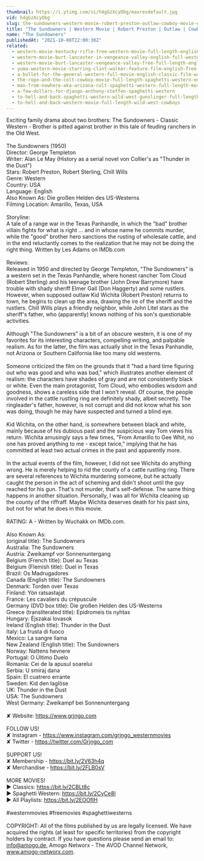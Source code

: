 ```yaml
---
thumbnail: https://i.ytimg.com/vi/h4gGzXcyObg/maxresdefault.jpg
vid: h4gGzXcyObg
slug: the-sundowners-western-movie-robert-preston-outlaw-cowboy-movie-english
title: "The Sundowners | Western Movie | Robert Preston | Outlaw | Cowboy Movie | English"
name: "The Sundowners"
publishedAt: "2021-10-08T22:00:30Z"
related:
  - western-movie-kentucky-rifle-free-western-movie-full-length-english-full-movies
  - western-movie-burt-lancaster-in-vengeance-valley-english-full-western-movie-free-classic-film
  - western-movie-burt-lancaster-vengeance-valley-free-full-length-english-classic-cowboy-film
  - yuma-western-movie-starring-clint-walker-feature-film-english-free-movie-full-length-youtube
  - a-bullet-for-the-general-western-full-movie-english-classic-film-watchfree-cowboyfilm
  - the-rope-and-the-colt-cowboy-movie-full-length-spaghetti-western-english-free-full-westerns
  - man-from-nowhere-aka-arizona-colt-spaghetti-western-full-length-movie-english-hd-free-films
  - a-few-dollars-for-django-anthony-steffen-spaghetti-western
  - to-hell-and-back-spaghetti-western-wild-west-gunslinger-full-length-english
  - to-hell-and-back-western-movie-full-length-wild-west-cowboys
---
```


Exciting family drama about two brothers: The Sundowners - Classic Western - Brother is pitted against brother in this tale of feuding ranchers in the Old West.<br />
<br />
The Sundowners (1950)<br />
Director: George Templeton<br />
Writer: Alan Le May (History as a serial novel von Collier's as "Thunder in the Dust")<br />
Stars: Robert Preston, Robert Sterling, Chill Wills<br />
Genre: Western<br />
Country: USA<br />
Language: English<br />
Also Known As: Die großen Helden des US-Westerns<br />
Filming Location: Amarillo, Texas, USA<br />
<br />
Storyline:<br />
A tale of a range war in the Texas Panhandle, in which the "bad" brother villain fights for what is right ... and in whose name he commits murder, while the "good" brother hero sanctions the rusting of wholesale cattle, and in the end reluctantly comes to the realization that he may not be doing the right thing. Written by Les Adams on IMDb.com<br />
<br />
Reviews:<br />
Released in 1950 and directed by George Templeton, "The Sundowners" is a western set in the Texas Panhandle, where honest rancher Tom Cloud (Robert Sterling) and his teenage brother (John Drew Barrymore) have trouble with shady sheriff Elmer Gall (Don Haggerty) and some rustlers. However, when supposed outlaw Kid Wichita (Robert Preston) returns to town, he begins to clean up the area, drawing the ire of the sheriff and the rustlers. Chill Wills plays a friendly neighbor, while John Litel stars as the sheriff's father, who (apparently) knows nothing of his son's questionable activities.<br />
<br />
Although "The Sundowners" is a bit of an obscure western, it is one of my favorites for its interesting characters, compelling writing, and palpable realism. As for the latter, the film was actually shot in the Texas Panhandle, not Arizona or Southern California like too many old westerns.<br />
<br />
Someone criticized the film on the grounds that it "had a hard time figuring out who was good and who was bad," which illustrates another element of realism: the characters have shades of gray and are not consistently black or white. Even the main protagonist, Tom Cloud, who embodies wisdom and goodness, shows a careless side that I won't reveal. Of course, the people involved in the cattle rustling ring are definitely shady, albeit secretly. The ringleader's father, however, is not corrupt and did not know what his son was doing, though he may have suspected and turned a blind eye.<br />
<br />
Kid Wichita, on the other hand, is somewhere between black and white, mainly because of his dubious past and the suspicious way Tom views his return. Wichita amusingly says a few times, "From Amarillo to Gee Whit, no one has proved anything to me - except twice," implying that he has committed at least two actual crimes in the past and apparently more.<br />
<br />
In the actual events of the film, however, I did not see Wichita do anything wrong. He is merely helping to rid the county of a cattle rustling ring. There are several references to Wichita murdering someone, but he actually caught the person in the act of scheming and didn't shoot until the guy reached for his gun. That's not murder, that's self-defense. The same thing happens in another situation. Personally, I was all for Wichita cleaning up the county of the riffraff. Maybe Wichita deserves death for his past sins, but not for what he does in this movie.<br />
<br />
RATING: A - Written by Wuchakk on IMDb.com. <br />
<br />
Also Known As:<br />
(original title): The Sundowners<br />
Australia: The Sundowners<br />
Austria: Zweikampf vor Sonnenuntergang<br />
Belgium (French title): Duel au Texas<br />
Belgium (Flemish title): Duel in Texas<br />
Brazil: Os Madrugadores<br />
Canada (English title): The Sundowners<br />
Denmark: Torden over Texas<br />
Finland: Yön ratsastajat<br />
France: Les cavaliers du crépuscule<br />
Germany (DVD box title): Die großen Helden des US-Westerns<br />
Greece (transliterated title): Epidromeis tis nyhtas<br />
Hungary: Éjszakai lovasok<br />
Ireland (English title): Thunder in the Dust<br />
Italy: La frusta di fuoco<br />
Mexico: La sangre llama<br />
New Zealand (English title): The Sundowners<br />
Norway: Nattens hevnere<br />
Portugal: O Último Duelo<br />
Romania: Cei de la apusul soarelui<br />
Serbia: U smiraj dana<br />
Spain: El cuatrero errante<br />
Sweden: Kid den laglöse<br />
UK: Thunder in the Dust<br />
USA: The Sundowners<br />
West Germany: Zweikampf bei Sonnenuntergang<br />
<br />
✘ Website: https://www.grjngo.com<br />
<br />
FOLLOW US!<br />
✘ Instagram - https://www.instagram.com/grjngo_westernmovies<br />
✘ Twitter - https://twitter.com/Grjngo_com<br />
<br />
SUPPORT US!<br />
✘ Membership - https://bit.ly/2V63h4q<br />
✘ Merchandise - https://bit.ly/2FLB0sV<br />
<br />
MORE MOVIES! <br />
► Classics: https://bit.ly/2CBLt8c <br />
► Spaghetti Western: https://bit.ly/2CyCe8I <br />
► All Playlists: https://bit.ly/2EOOfIH <br />
<br />
#westernmovies #freemovies #spaghettiwesterns<br />
<br />
COPYRIGHT: All of the films published by us are legally licensed. We have acquired the rights (at least for specific territories) from the copyright holders by contract. If you have questions please send an email to: info@amogo.de, Amogo Networx - The AVOD Channel Network, www.amogo-networx.com.